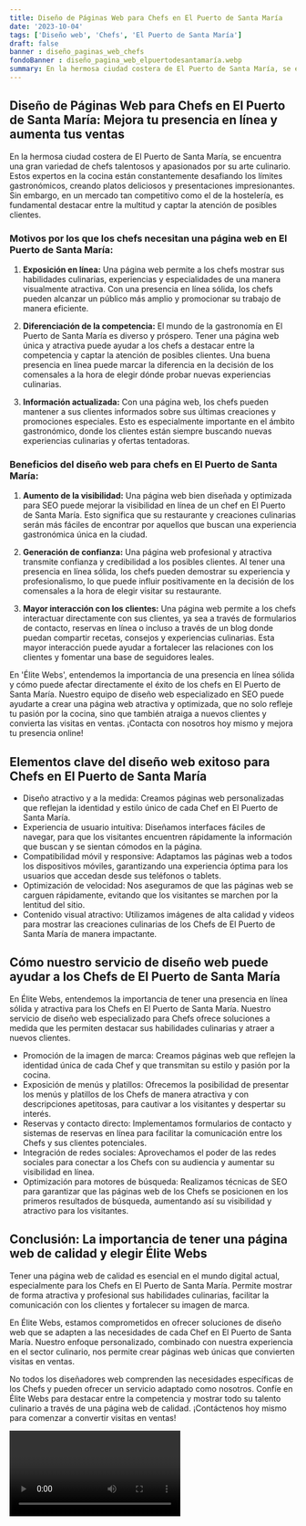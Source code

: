 ```yaml
---
title: Diseño de Páginas Web para Chefs en El Puerto de Santa María
date: '2023-10-04'
tags: ['Diseño web', 'Chefs', 'El Puerto de Santa María']
draft: false
banner : diseño_paginas_web_chefs
fondoBanner : diseño_pagina_web_elpuertodesantamaría.webp
summary: En la hermosa ciudad costera de El Puerto de Santa María, se encuentra una gran variedad de chefs talentosos y apasionados por su arte culinario. Estos expertos en la cocina están constantemente desafiando los límites gastronómicos, creando platos deliciosos y presentaciones impresionantes. Sin embargo, en un mercado tan competitivo como el de la hostelería, es fundamental destacar entre la multitud y captar la atención de posibles clientes.
---
```


## **Diseño de Páginas Web para Chefs en El Puerto de Santa María: Mejora tu presencia en línea y aumenta tus ventas**

En la hermosa ciudad costera de El Puerto de Santa María, se encuentra una gran variedad de chefs talentosos y apasionados por su arte culinario. Estos expertos en la cocina están constantemente desafiando los límites gastronómicos, creando platos deliciosos y presentaciones impresionantes. Sin embargo, en un mercado tan competitivo como el de la hostelería, es fundamental destacar entre la multitud y captar la atención de posibles clientes.

### **Motivos por los que los chefs necesitan una página web en El Puerto de Santa María:**

1. **Exposición en línea:** Una página web permite a los chefs mostrar sus habilidades culinarias, experiencias y especialidades de una manera visualmente atractiva. Con una presencia en línea sólida, los chefs pueden alcanzar un público más amplio y promocionar su trabajo de manera eficiente.

2. **Diferenciación de la competencia:** El mundo de la gastronomía en El Puerto de Santa María es diverso y próspero. Tener una página web única y atractiva puede ayudar a los chefs a destacar entre la competencia y captar la atención de posibles clientes. Una buena presencia en línea puede marcar la diferencia en la decisión de los comensales a la hora de elegir dónde probar nuevas experiencias culinarias.

3. **Información actualizada:** Con una página web, los chefs pueden mantener a sus clientes informados sobre sus últimas creaciones y promociones especiales. Esto es especialmente importante en el ámbito gastronómico, donde los clientes están siempre buscando nuevas experiencias culinarias y ofertas tentadoras.

### **Beneficios del diseño web para chefs en El Puerto de Santa María:**

1. **Aumento de la visibilidad:** Una página web bien diseñada y optimizada para SEO puede mejorar la visibilidad en línea de un chef en El Puerto de Santa María. Esto significa que su restaurante y creaciones culinarias serán más fáciles de encontrar por aquellos que buscan una experiencia gastronómica única en la ciudad.

2. **Generación de confianza:** Una página web profesional y atractiva transmite confianza y credibilidad a los posibles clientes. Al tener una presencia en línea sólida, los chefs pueden demostrar su experiencia y profesionalismo, lo que puede influir positivamente en la decisión de los comensales a la hora de elegir visitar su restaurante.

3. **Mayor interacción con los clientes:** Una página web permite a los chefs interactuar directamente con sus clientes, ya sea a través de formularios de contacto, reservas en línea o incluso a través de un blog donde puedan compartir recetas, consejos y experiencias culinarias. Esta mayor interacción puede ayudar a fortalecer las relaciones con los clientes y fomentar una base de seguidores leales.

En 'Élite Webs', entendemos la importancia de una presencia en línea sólida y cómo puede afectar directamente el éxito de los chefs en El Puerto de Santa María. Nuestro equipo de diseño web especializado en SEO puede ayudarte a crear una página web atractiva y optimizada, que no solo refleje tu pasión por la cocina, sino que también atraiga a nuevos clientes y convierta las visitas en ventas. ¡Contacta con nosotros hoy mismo y mejora tu presencia online!

<GifSeo />

<Cta />

## Elementos clave del diseño web exitoso para Chefs en El Puerto de Santa María

- Diseño atractivo y a la medida: Creamos páginas web personalizadas que reflejan la identidad y estilo único de cada Chef en El Puerto de Santa María.
- Experiencia de usuario intuitiva: Diseñamos interfaces fáciles de navegar, para que los visitantes encuentren rápidamente la información que buscan y se sientan cómodos en la página.
- Compatibilidad móvil y responsive: Adaptamos las páginas web a todos los dispositivos móviles, garantizando una experiencia óptima para los usuarios que accedan desde sus teléfonos o tablets.
- Optimización de velocidad: Nos aseguramos de que las páginas web se carguen rápidamente, evitando que los visitantes se marchen por la lentitud del sitio.
- Contenido visual atractivo: Utilizamos imágenes de alta calidad y videos para mostrar las creaciones culinarias de los Chefs de El Puerto de Santa María de manera impactante.

## Cómo nuestro servicio de diseño web puede ayudar a los Chefs de El Puerto de Santa María

En Élite Webs, entendemos la importancia de tener una presencia en línea sólida y atractiva para los Chefs en El Puerto de Santa María. Nuestro servicio de diseño web especializado para Chefs ofrece soluciones a medida que les permiten destacar sus habilidades culinarias y atraer a nuevos clientes.

- Promoción de la imagen de marca: Creamos páginas web que reflejen la identidad única de cada Chef y que transmitan su estilo y pasión por la cocina.
- Exposición de menús y platillos: Ofrecemos la posibilidad de presentar los menús y platillos de los Chefs de manera atractiva y con descripciones apetitosas, para cautivar a los visitantes y despertar su interés.
- Reservas y contacto directo: Implementamos formularios de contacto y sistemas de reservas en línea para facilitar la comunicación entre los Chefs y sus clientes potenciales.
- Integración de redes sociales: Aprovechamos el poder de las redes sociales para conectar a los Chefs con su audiencia y aumentar su visibilidad en línea.
- Optimización para motores de búsqueda: Realizamos técnicas de SEO para garantizar que las páginas web de los Chefs se posicionen en los primeros resultados de búsqueda, aumentando así su visibilidad y atractivo para los visitantes.

## Conclusión: La importancia de tener una página web de calidad y elegir Élite Webs

Tener una página web de calidad es esencial en el mundo digital actual, especialmente para los Chefs en El Puerto de Santa María. Permite mostrar de forma atractiva y profesional sus habilidades culinarias, facilitar la comunicación con los clientes y fortalecer su imagen de marca.

En Élite Webs, estamos comprometidos en ofrecer soluciones de diseño web que se adapten a las necesidades de cada Chef en El Puerto de Santa María. Nuestro enfoque personalizado, combinado con nuestra experiencia en el sector culinario, nos permite crear páginas web únicas que convierten visitas en ventas.

No todos los diseñadores web comprenden las necesidades específicas de los Chefs y pueden ofrecer un servicio adaptado como nosotros. Confíe en Élite Webs para destacar entre la competencia y mostrar todo su talento culinario a través de una página web de calidad. ¡Contáctenos hoy mismo para comenzar a convertir visitas en ventas!

<Video />

<CtaBot job='Chefs' city='El Puerto de Santa María'/>

<Gmaps query='El Puerto de Santa María+españa+maps' />